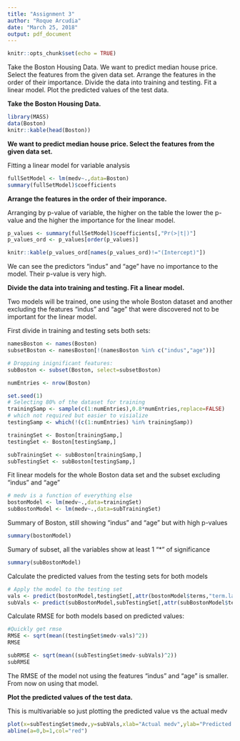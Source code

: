 ```yaml
---
title: "Assignment 3"
author: "Roque Arcudia"
date: "March 25, 2018"
output: pdf_document
---
```


```r
knitr::opts_chunk$set(echo = TRUE)
```

Take the Boston Housing Data.
We want to predict median house price. Select the features from the given data set.
Arrange the features in the order of their importance. Divide the data into training and testing. Fit a linear model. Plot the predicted values of the test data.

**Take the Boston Housing Data.**

```r
library(MASS)
data(Boston)
knitr::kable(head(Boston))
```

**We want to predict median house price. Select the features from the given data set.**

Fitting a linear model for variable analysis

```r
fullSetModel <- lm(medv~.,data=Boston)
summary(fullSetModel)$coefficients
```

**Arrange the features in the order of their imporance.**

Arranging by p-value of variable, the higher on the table the lower the p-value and the higher the importance for the linear model.

```r
p_values <- summary(fullSetModel)$coefficients[,"Pr(>|t|)"]
p_values_ord <- p_values[order(p_values)]

knitr::kable(p_values_ord[names(p_values_ord)!="(Intercept)"])
```

We can see the predictors "indus" and "age" have no importance to the model. Their p-value is very high.

**Divide the data into training and testing.  Fit a linear model.**

Two models will be trained, one using the whole Boston dataset and another excluding the features "indus" and "age" that were discovered not to be important for the linear model. 

First divide in training and testing sets both sets:

```r
namesBoston <- names(Boston)
subsetBoston <- namesBoston[!(namesBoston %in% c("indus","age"))]

# Dropping inignificant features: 
subBoston <- subset(Boston, select=subsetBoston)

numEntries <- nrow(Boston)

set.seed(1)
# Selecting 80% of the dataset for training
trainingSamp <- sample(c(1:numEntries),0.8*numEntries,replace=FALSE)
# which not required but easier to visialize
testingSamp <- which(!(c(1:numEntries) %in% trainingSamp))

trainingSet <- Boston[trainingSamp,]
testingSet <- Boston[testingSamp,]

subTrainingSet <- subBoston[trainingSamp,]
subTestingSet <- subBoston[testingSamp,]
```

Fit linear models for the whole Boston data set and the subset excluding "indus" and "age"
```r
# medv is a function of everything else
bostonModel <- lm(medv~.,data=trainingSet)
subBostonModel <- lm(medv~.,data=subTrainingSet)
```

Summary of Boston, still showing "indus" and "age" but with high p-values
```r
summary(bostonModel)
```

Sumary of subset, all the variables show at least 1 "*" of significance
```r
summary(subBostonModel)
```

Calculate the predicted values from the testing sets for both models
```r
# Apply the model to the testing set
vals <- predict(bostonModel,testingSet[,attr(bostonModel$terms,"term.labels")])
subVals <- predict(subBostonModel,subTestingSet[,attr(subBostonModel$terms,"term.labels")])
```

Calculate RMSE for both models based on predicted values:
```r

#Quickly get rmse
RMSE <- sqrt(mean((testingSet$medv-vals)^2))
RMSE

subRMSE <- sqrt(mean((subTestingSet$medv-subVals)^2))
subRMSE
```

The RMSE of the model not using the features "indus" and "age" is smaller. From now on using that model.

**Plot the predicted values of the test data.**

This is multivariable so just plotting the predicted value vs the actual medv

```r
plot(x=subTestingSet$medv,y=subVals,xlab="Actual medv",ylab="Predicted medv")
abline(a=0,b=1,col="red")

```

